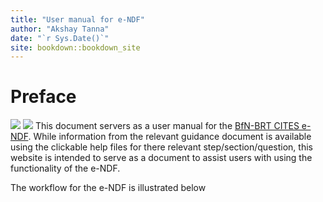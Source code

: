 ```yaml
--- 
title: "User manual for e-NDF"
author: "Akshay Tanna"
date: "`r Sys.Date()`"
site: bookdown::bookdown_site
---
```

# Preface{-}
![](images/eNDF_logo.png)
![](https://www.youtube.com/watch?v=xuP4g7IDgDM)
This document servers as a user manual for the [BfN-BRT CITES e-NDF](https://user.cites-endf.org). While information from the relevant guidance document is available using the clickable help files for there relevant step/section/question, this website is intended to serve as a document to assist users with using the functionality of the e-NDF.

The workflow for the e-NDF is illustrated below
